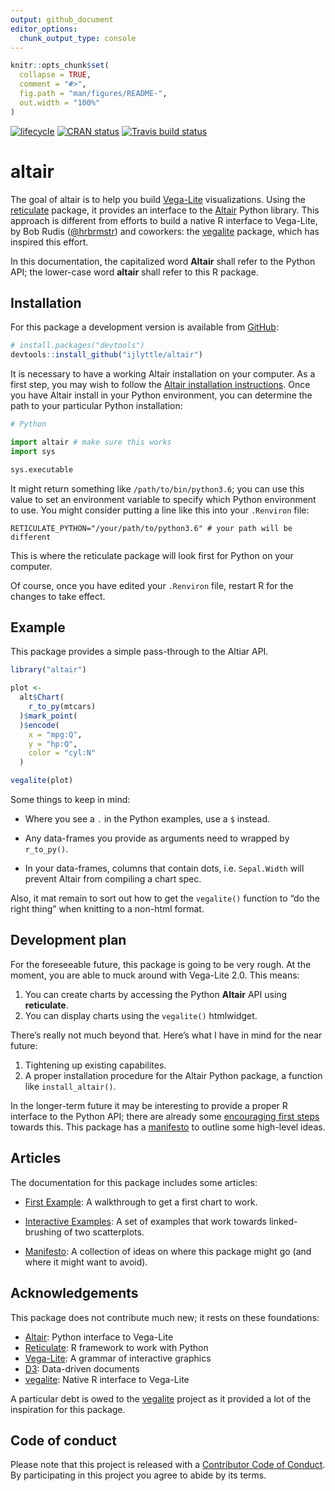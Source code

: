 ```yaml
---
output: github_document
editor_options: 
  chunk_output_type: console
---
```


<!-- README.md is generated from README.Rmd. Please edit that file -->

```r
knitr::opts_chunk$set(
  collapse = TRUE,
  comment = "#>",
  fig.path = "man/figures/README-",
  out.width = "100%"
)
```

[![lifecycle](https://img.shields.io/badge/lifecycle-experimental-orange.svg)](https://www.tidyverse.org/lifecycle/#experimental)
[![CRAN status](https://www.r-pkg.org/badges/version/altair)](https://cran.r-project.org/package=altair)
[![Travis build status](https://travis-ci.org/ijlyttle/altair.svg?branch=master)](https://travis-ci.org/ijlyttle/altair)

# altair

The goal of altair is to help you build [Vega-Lite](https://vega.github.io/vega-lite) visualizations. Using the [reticulate](https://rstudio.github.io/reticulate) package, it provides an interface to the [Altair](https://altair-viz.github.io) Python library. This approach is different from efforts to build a native R interface to Vega-Lite, by Bob Rudis ([\@hrbrmstr](https://github.com/hrbrmstr)) and coworkers: the  [vegalite](https://github.com/hrbrmstr/vegalite) package, which has inspired this effort.

In this documentation, the capitalized word **Altair** shall refer to the Python API; the lower-case word **altair** shall refer to this R package.

## Installation

For this package a development version is available from [GitHub](https://github.com/):

``` r
# install.packages("devtools")
devtools::install_github("ijlyttle/altair")
```
It is necessary to have a working Altair installation on your computer. As a first step, you may wish to  follow the [Altair installation instructions](https://altair-viz.github.io/getting_started/installation.html). Once you have Altair install in your Python environment, you can determine the path to your particular Python installation:

```python
# Python

import altair # make sure this works
import sys

sys.executable
```

It might return something like `/path/to/bin/python3.6`; you can use this value to set an environment variable to specify which Python environment to use. You might consider putting a line like this into your `.Renviron` file:

```
RETICULATE_PYTHON="/your/path/to/python3.6" # your path will be different
```

This is where the reticulate package will look first for Python on your computer.

Of course, once you have edited your `.Renviron` file, restart R for the changes to take effect.

## Example

This package provides a simple pass-through to the Altiar API. 

```r
library("altair")

plot <- 
  alt$Chart(
    r_to_py(mtcars)
  )$mark_point(
  )$encode(
    x = "mpg:Q",
    y = "hp:Q",
    color = "cyl:N"
  )

vegalite(plot)
```

Some things to keep in mind:

  - Where you see a `.` in the Python examples, use a `$` instead.

  - Any data-frames you provide as arguments need to wrapped by `r_to_py()`.

  - In your data-frames, columns that contain dots, i.e. `Sepal.Width` will prevent Altair from compiling a chart spec.

Also, it mat remain to sort out how to get the `vegalite()` function to "do the right thing" when knitting to a non-html format. 

## Development plan

For the foreseeable future, this package is going to be very rough. At the moment, you are able to muck around with Vega-Lite 2.0. This means:

1. You can create charts by accessing the Python **Altair** API using **reticulate**.
1. You can display charts using the `vegalite()` htmlwidget.

There's really not much beyond that. Here's what I have in mind for the near future:

1. Tightening up existing capabilites.
1. A proper installation procedure for the Altair Python package, a function like `install_altair()`.

In the longer-term future it may be interesting to provide a proper R interface to the Python API; there are already some [encouraging first steps](https://github.com/ijlyttle/altair/issues/15) towards this. This package has a [manifesto](https://ijlyttle.github.io/altair/articles/manifesto.html) to outline some high-level ideas.

## Articles

The documentation for this package includes some articles:

- [First Example](https://ijlyttle.github.io/altair/articles/first-example.html): A walkthrough to get a first chart to work.

- [Interactive Examples](https://ijlyttle.github.io/altair/articles/interactive.html): A set of examples that work towards linked-brushing of two scatterplots.

- [Manifesto](https://ijlyttle.github.io/altair/articles/manifesto.html): A collection of ideas on where this package might go (and where it might want to avoid).

## Acknowledgements

This package does not contribute much new; it rests on these foundations:

- [Altair](https://altair-viz.github.io): Python interface to Vega-Lite
- [Reticulate](https://rstudio.github.io/reticulate): R framework to work with Python
- [Vega-Lite](https://vega.github.io/vega-lite): A grammar of interactive graphics
- [D3](https://d3js.org): Data-driven documents
- [vegalite](https://github.com/hrbrmstr/vegalite): Native R interface to Vega-Lite

A particular debt is owed to the [vegalite](https://github.com/hrbrmstr/vegalite) project as it provided a lot of the inspiration for this package.

## Code of conduct

Please note that this project is released with a [Contributor Code of Conduct](CODE_OF_CONDUCT.md).
By participating in this project you agree to abide by its terms.
